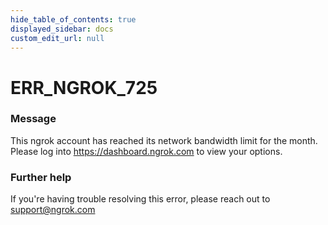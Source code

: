 ```yaml
---
hide_table_of_contents: true
displayed_sidebar: docs
custom_edit_url: null
---
```



# ERR_NGROK_725

### Message

This ngrok account has reached its network bandwidth limit for the month. Please log into https://dashboard.ngrok.com to view your options.

### Further help

If you're having trouble resolving this error, please reach out to [support@ngrok.com](mailto:support@ngrok.com?subject=Help%20with%20ERR_NGROK_725)

<ErrorDetails error="err_ngrok_725" />
